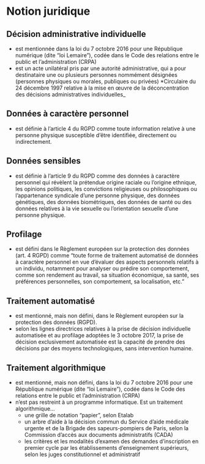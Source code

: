 # Notion juridique


## Décision administrative individuelle

* est mentionnée dans la loi du 7 octobre 2016 pour une République numérique (dite “loi Lemaire”), codée dans le Code des relations entre le public et l’administration (CRPA)
* est un acte unilatéral pris par une autorité administrative, qui a pour destinataire une ou plusieurs personnes nommément désignées (personnes physiques ou morales, publiques ou privées)
  *Circulaire du 24 décembre 1997 relative à la mise en œuvre de la déconcentration des décisions administratives individuelles_


## Données à caractère personnel 


* est définie à l’article 4 du RGPD comme toute information relative à une personne physique susceptible d'être identifiée, directement ou indirectement.


## Données sensibles 


* est définie à l’article 9 du RGPD comme des données à caractère personnel qui révèlent la prétendue origine raciale ou l'origine ethnique, les opinions politiques, les convictions religieuses ou philosophiques ou l'appartenance syndicale d'une personne physique, des données génétiques, des données biométriques, des données de santé ou des données relatives à la vie sexuelle ou l'orientation sexuelle d'une personne physique.


## Profilage


* est défini dans le Règlement européen sur la protection des données (art. 4 RGPD) comme “toute forme de traitement automatisé de données à caractère personnel en vue d’évaluer des aspects personnels relatifs à un individu, notamment pour analyser ou prédire son comportement, comme son rendement au travail, sa situation économique, sa santé, ses préférences personnelles, son comportement, sa localisation, etc.”


## Traitement automatisé


* est mentionné, mais non défini, dans le Règlement européen sur la protection des données (RGPD).
* selon les lignes directrices relatives à la prise de décision individuelle automatisée et au profilage adoptées le 3 octobre 2017, la prise de décision exclusivement automatisée est la capacité de prendre des décisions par des moyens technologiques, sans intervention humaine.


## Traitement algorithmique


* est mentionné, mais non défini, dans la loi du 7 octobre 2016 pour une République numérique (dite “loi Lemaire”), codée dans le Code des relations entre le public et l’administration (CRPA)
* n’est pas restreint à un programme informatique. Est un traitement algorithmique…
    * une grille de notation "papier", selon Etalab
    * un arbre d’aide à la décision commun du Service d'aide médicale urgente et de la Brigade des sapeurs-pompiers de Paris, selon la Commission d’accès aux documents administratifs (CADA)
    * les critères et les modalités d'examen des demandes d'inscription en premier cycle par les établissements d’enseignement supérieurs, selon les juges constitutionnel et administratif
